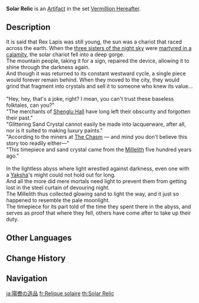 {{Artifact Infobox
|image = Item Solar Relic.png
|set   = Vermillion Hereafter
|piece = Sands of Eon
}}
{{Description|An ancient timepiece with a mighty solid look. Its luster is produced by sand crystal.}}
'''Solar Relic''' is an [[Artifact]] in the set [[Vermillion Hereafter]].

==Description==
It is said that Rex Lapis was still young, the sun was a chariot that raced across the earth.
When the [[Aria, Sonnet and Canon|three sisters of the night sky]] were [[Timeline#Second Throne of the Heavens|martyred in a calamity]], the solar chariot fell into a deep gorge.<br />
The mountain people, taking it for a sign, repaired the device, allowing it to shine through the darkness again.<br />
And though it was returned to its constant westward cycle, a single piece would forever remain behind.
When they moved to the city, they would grind that fragment into crystals and sell it to someone who knew its value...<br />
<br />
"Hey, hey, that's a joke, right? I mean, you can't trust these baseless folktales, can you?"<br />
"The merchants of [[Shenglu Hall]] have long left their obscurity and forgotten their past."<br />
"Glittering Sand Crystal cannot easily be made into lacquerware, after all, nor is it suited to making luxury paints."<br />
"According to the miners at [[The Chasm]] — and mind you don't believe this story too readily either—"<br />
"This timepiece and sand crystal came from the [[Millelith]] five hundred years ago."<br />
<br />
In the lightless abyss where light wrestled against darkness, even one with a [[Yaksha]]'s might could not hold out for long.<br />
And all the more did mere mortals need light to prevent them from getting lost in the steel curtain of devouring night.<br />
The Millelith thus collected glowing sand to light the way, and it just so happened to resemble the pale moonlight.<br />
The timepiece for its part told of the time they spent there in the abyss, and serves as proof that where they fell, others have come after to take up their duty.

==Other Languages==
{{Other Languages
|en      = Solar Relic
|zhs     = 阳辔之遗
|zhs_rm  = Yángpèi zhī Yí
|zht     = 陽轡之遺
|zht_rm  = Yángpèi zhī Yí
|zh_tl   = Relic of the Sun
|zh_note = {{Lang|mini=1|zh-Hans=阳辔}}/{{Lang|mini=1|zh-Hant=陽轡|zh-Hant_rm=Yángpèi}} literally means "the reins of the sun" and refers to the {{w|sun chariot}}, which in turn is a reference to the sun itself.
|ja      = 陽轡の遺品
|ja_rm   = Youhi no Ihin{{Assumed}}
|ja_tl   = Sun Bit Memento
|ja_note = Bit in this context refers to the horse bit.
|ko      = {{tt|태양|太陽}}의 {{tt|유물|遺物}}
|ko_rm   = Taeyang-ui Yumul
|ko_tl   = Relic of Sun
|es      = Reliquia Solar
|es_tl   = Solar Relic
|fr      = Relique solaire
|fr_tl   = Solar Relic
|ru      = Солнечная реликвия
|ru_tl   = Solar Relic
|th      = Solar Relic
|vi      = {{tt|Di Vật|遺物}} Mặt Trời
|vi_tl   = Relic of the Sun
|de      = Relikt der Sonne
|de_tl   = Relic of the Sun
|id      = Solar Relic
|pt      = Relíquia do Sol
|pt_tl   = Relic of the Sun
|tr      = Güneş Yadigarı
|tr_tl   = 
|it      = Reliquia solare
|it_tl   = 
}}

==Change History==
{{Change History|2.6}}

==Navigation==
{{Artifact Set Navbox|Vermillion Hereafter}}

[[ja:陽轡の造品]]
[[fr:Relique solaire]]
[[th:Solar Relic]]